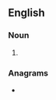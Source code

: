 ==English==

===Noun===
{{head|en|noun form}}

# {{plural of|en|undercoat}}

===Anagrams===
* {{anagrams|en|a=acdenorstu|readcounts}}